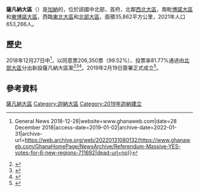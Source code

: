 {{NoteTA
|G1=Country
}}
{{Infobox settlement
| name = 薩凡納大區
| native_name = Savannah Region
| type = {{le|大區 (迦納)|Regions of Ghana|大區}}
| official_name = 
| image_skyline = Larabanga Mosque05.jpg
| image_caption = {{le|拉拉班加清真寺|Larabanga Mosque}}
| image_map = Savannah in Ghana 2018.svg
| mapsize = 200px
| map_caption = 薩凡納大區位於迦納的位置
| image_map1 = 
| map_caption1 = 
| subdivision_type1 = 國家
| subdivision_name1 = [[加纳|加纳]]
| established_title = 成立
| established_date = 2018年12月27日（公投通過）<br>2019年2月12日（正式成立）
| seat_type = 首府
| seat = {{le|達蒙哥|Damongo}}
| parts_type = 縣區
| parts_style = para
| p1 = 6縣區
| leader_title = 大區首長
| leader_name = 
| leader_title1 = 
| leader_name1 = 
| area_footnotes = <ref name="Ghanadistricts.com - Northern Region">{{cite web |url=http://ghanadistricts.com/region/?r=6 |title=Northern Region |access-date=2009-11-20 |publisher=GhanaDistricts.com |archive-date=2010-02-11 |archive-url=https://web.archive.org/web/20100211160742/http://www.ghanadistricts.com/region/?r=6 |dead-url=no }}</ref><ref name="Ghanadistricts.com">{{cite web |url=http://www.ghanadistricts.com/Home/Region/14 |access-date=2019-02-12 |publisher=GhanaDistricts.com |title=Ghana Districts: A repository of all Local Assemblies in Ghana |archive-date=2021-04-24 |archive-url=https://web.archive.org/web/20210424195915/http://www.ghanadistricts.com/Home/Region/14 |dead-url=no }}</ref>
| area_total_km2 = 35,862
| area_rank = 
| population_total = 653,266<ref>{{Cite web|url=http://www.ghanadistricts.com/Home/Region/14|title=Ghana Districts: A repository of all Local Assemblies in Ghana|access-date=2021-02-13|archive-date=2021-04-24|archive-url=https://web.archive.org/web/20210424195915/http://www.ghanadistricts.com/Home/Region/14|dead-url=no}}</ref>
| population_as_of = 2021
| population_footnotes = <ref>{{Cite web |url=http://www.citypopulation.de/en/ghana/admin/ |title=Ghana: Administrative Division |access-date=2022-01-31 |archive-date=2022-01-20 |archive-url=https://web.archive.org/web/20220120123524/https://www.citypopulation.de/en/ghana/admin/ |dead-url=no }}</ref>
| population_density_km2 = auto
| population_rank = 
| demographics_type1 = 
| demographics1_footnotes = 
| demographics1_title1 = 
| demographics_type2 = 
| demographics2_title1 = 年
| demographics2_info1 = 2018
| area_code = [[迦納電話號碼|037]]
| iso_code = [[ISO_3166-2:GH|GH-SV]]
| demographics1_info1 = 2013
| demographics1_title2 = 人均
| demographics1_info2 = $5,150
| demographics2_title2 = 人均
| demographics2_info2 = $2,500
| timezone = [[格林尼治標準時間|GMT]]
}}

'''薩凡納大區'''（{{lang-en|Savannah Region}}）是[[加納|加納]]的{{le|大區 (迦納)|Regions of Ghana|大區}}，位於該國中北部，首府{{le|達蒙哥|Damongo}}，北鄰[[西北大區_(加納)|西北大區]]，南毗[[博諾大區|博諾大區]]和[[東博諾大區|東博諾大區]]，西臨[[東北大區_(加納)|東北大區]]和[[北部大區_(加納)|北部大區]]，面積35,862平方公里，2021年人口653,266人。

==歷史==
2018年12月27日{{le|2018年迦納新大區公民投票|2018 Ghanaian new regions referendum|迦納新大區公民投票}}中<ref>{{Cite web|url=https://www.ghanaweb.com/GhanaHomePage/NewsArchive/Referendum-Massive-YES-votes-for-6-new-regions-711692|title=Referendum: Massive YES votes for 6 new regions {{!}} General News 2018-12-28|website=www.ghanaweb.com|date=28 December 2018|access-date=2019-01-02|archive-date=2022-01-31|archive-url=https://web.archive.org/web/20220131080132/https://www.ghanaweb.com/GhanaHomePage/NewsArchive/Referendum-Massive-YES-votes-for-6-new-regions-711692|dead-url=no}}</ref>，以同意票206,350票（99.52%）、投票率81.77%通過由[[北部大區_(加納)|北部大區]]分出新設薩凡納大區案<ref>{{cite news | url=https://www.ghanabusinessnews.com/2018/12/29/all-six-proposed-regions-meet-constitutional-threshold-requirements-ec/ | title=All six proposed regions meet constitutional threshold requirements – EC | newspaper=Ghana Business News | date=29 December 2018 | accessdate=2022-01-31 | archive-date=2022-01-31 | archive-url=https://web.archive.org/web/20220131080102/https://www.ghanabusinessnews.com/2018/12/29/all-six-proposed-regions-meet-constitutional-threshold-requirements-ec/ | dead-url=no }}</ref><ref>{{Cite web|url=https://www.graphic.com.gh/news/politics/confirmed-results-of-the-2018-referendum-on-new-regions.html|title=CONFIRMED: Results of the 2018 Referendum on new regions|last=Zurek|first=Kweku|website=Graphic Online|language=en-gb|access-date=2019-01-02|date=2018-12-28|archive-date=2021-11-11|archive-url=https://web.archive.org/web/20211111111152/https://www.graphic.com.gh/news/politics/confirmed-results-of-the-2018-referendum-on-new-regions.html|dead-url=no}}</ref><ref>{{Cite web|url=https://www.pulse.com.gh/news/local/referendum-6-new-regions-get-massive-yes-votes/6l8qds7|title=Referendum: 6 new regions get massive 'YES' votes|date=2018-12-28|website=www.pulse.com.gh|language=en-US|access-date=2019-01-02|archive-date=2022-01-31|archive-url=https://web.archive.org/web/20220131060354/https://www.pulse.com.gh/news/local/referendum-6-new-regions-get-massive-yes-votes/6l8qds7|dead-url=no}}</ref>。2019年2月19日簽署正式成立<ref>{{cite web|url=https://mobile.ghanaweb.com/GhanaHomePage/NewsArchive/Savannah-Region-will-benefit-from-her-natural-resource-deposits-Akufo-Addo-722842|title=Savannah Region will benefit from her natural resource deposits – Akufo-Addo|date=12 February 2019|access-date=2022-01-31|archive-date=2022-01-31|archive-url=https://web.archive.org/web/20220131060457/https://mobile.ghanaweb.com/GhanaHomePage/NewsArchive/Savannah-Region-will-benefit-from-her-natural-resource-deposits-Akufo-Addo-722842|dead-url=no}}</ref>。

==參考資料==
{{Reflist}}

{{迦納大區}}
{{Authority control}}

{{DEFAULTSORT:Savannah Region}}
[[Category:薩凡納大區|]]
[[Category:迦納大區|Category:迦納大區]]
[[Category:2019年迦納建立|Category:2019年迦納建立]]

{{Ghana-geo-stub}}